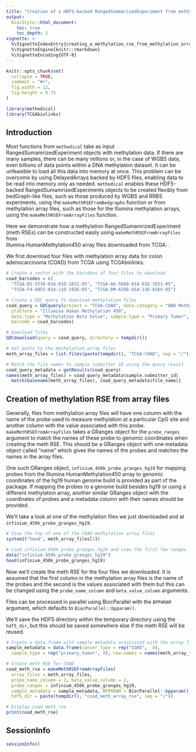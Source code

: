 ```yaml
---
title: "Creation of a HDF5-backed RangedSummarizedExperiment from methylation array files"
output:
  BiocStyle::html_document:
    toc: true
    toc_depth: 2
vignette: >
  %\VignetteIndexEntry{creating_a_methylation_rse_from_methylation_array_files}
  %\VignetteEngine{knitr::rmarkdown}
  %\VignetteEncoding{UTF-8}
---
```

```r
knitr::opts_chunk$set(
  collapse = TRUE,
  comment = "#>",
  fig.width = 12,
  fig.height = 6.75
)
```

```r
library(methodical)
library(TCGAbiolinks)
```

## Introduction

Most functions from `methodical` take as input RangedSumamrizedExperiment objects 
with methylation data. If there are many samples, there can be many millions
or, in the case of WGBS data, even billions of data points within a DNA methylation 
dataset. It can be unfeasible to load all this data into memory at once. This problem 
can be overcome by using DelayedArrays backed by HDF5 files, enabling data to be 
read into memory only as needed. `methodical` enables these HDF5-backed
RangedSumamrizedExperiments objects to be created flexibly from bedGraph-like 
files, such as those produced by WGBS and RRBS experiments, using the 
`makeMethRSEFromBedgraphs` function or from methylation
array files, such as those for the Illumina methylation arrays, using the 
`makeMethRSEFromArrayFiles` function. 

Here we demonstrate how a methylation RangedSumamrizedExperiment
(meth RSEs) can be constructed easily using `makeMethRSEFromArrayFiles` from  
Illumina HumanMethylation450 array files downloaded from TCGA. 
.

We first download four files with methylation array data for colon 
adenocarcinoma (COAD) from TCGA using TCGAbiolinks.

```r
# Create a vector with the barcdoes of four files to download
coad_barcodes = c(
  "TCGA-D5-5538-01A-01D-1651-05", "TCGA-A6-5660-01A-01D-1651-05",
  "TCGA-F4-6855-01A-11D-1926-05", "TCGA-DM-A288-01A-11D-A16X-05")

# Create a GDC query to download methylation files
coad_query = GDCquery(project = "TCGA-COAD", data.category = "DNA Methylation", 
  platform = "Illumina Human Methylation 450", 
  data.type = "Methylation Beta Value", sample.type = "Primary Tumor", 
  barcode = coad_barcodes)

# Download files
GDCdownload(query = coad_query, directory = tempdir())

# Get paths to the methylation array files
meth_array_files = list.files(paste(tempdir(), "TCGA-COAD", sep = "/"), recursive = TRUE, full.names = TRUE)

# Match the file names to sample submitter ID using the query result 
coad_query_metadata = getResults(coad_query)
names(meth_array_files) = coad_query_metadata$sample.submitter_id[
  match(basename(meth_array_files), coad_query_metadata$file_name)]
```

## Creation of methylation RSE from array files

Generally, files from methylation array files will have one column with the 
name of the probe used to measure methylation at a particular CpG site and
another column with the value associated with this probe. 
`makeMethRSEFromArrayFiles` takes a GRanges object for the `probe_ranges` argument 
to match the names of these probe to genomic coordinates when creating the meth RSE. 
This should be a GRanges object with one metadata object called "name" which 
gives the names of the probes and matches the names in the array files. 

One such GRanges object, `infinium_450k_probe_granges_hg19` for mapping probes 
from the Illumina HumanMethylation450 array to genomic coordinates of the hg19 
human genome build is provided as part of the package. If mapping the probes to 
a genome build besides hg19 or using a different methylation array, another 
similar GRanges object with the coordinates of probes and a metadata column
with their names should be provided.

We'll take a look at one of the methylation files we just downloaded and at
`infinium_450k_probe_granges_hg19`.

```r
# View the top of one of the COAD methylation array files
system2("head", meth_array_files[1])

# Load infinium_450k_probe_granges_hg19 and view the first few ranges
data("infinium_450k_probe_granges_hg19")
head(infinium_450k_probe_granges_hg19)
```

Now we'll create the meth RSE for the four files we downloaded. It is assumed
that the first column in the methylation array files is the name of the probes
and the second is the values associated with them but this can be changed using
the `probe_name_column` and `beta_value_column` arguments. 

Files can be processed in parallel using BiocParallel with the `BPPARAM` argument,
which defaults to `BiocParallel::bpparam()`. 

We'll save the HDF5 directory within the temporary directory using the `hdf5_dir`, 
but this should be saved somewhere else if the meth RSE will be reused. 

```r

# Create a data.frame with sample metadata associated with the array files
sample_metadata = data.frame(cancer_type = rep("COAD",  4),
  sample_type = rep("primary_tumor", 4), row.names = names(meth_array_files))

# Create meth RSE for COAD
coad_meth_rse = makeMethRSEFromArrayFiles(
  array_files = meth_array_files, 
  probe_name_column = 1, beta_value_column = 2, 
  probe_ranges = infinium_450k_probe_granges_hg19, 
  sample_metadata = sample_metadata, BPPARAM = BiocParallel::bpparam(),
  hdf5_dir = paste(tempdir(), "coad_meth_array_rse", sep = "/"))

# Display coad_meth_rse
print(coad_meth_rse)
```

## SessionInfo
```r
sessionInfo()
```